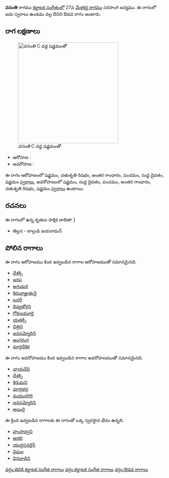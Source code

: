 {{Infobox ragam
	| name          	= వసంతి
	| synonym	    	= 
	| mela          	= 
	| chakra        	= 
	| janaka        	= 
	| type          	= ఔడవ
	| arohanam      	= {{svaraC|S|R2|G3|P|D1|S'}} 
	| avarohanam    	= {{svaraC|S'|D1|P|G3|R2|S}}
	| jeeva         	=
	| chhaya        	=
	| nyasa         	=
	| vishesha      	= 
	| equivalent  		= 
}}
{{కర్ణాటక సంగీత రాగాలు}}
'''వసంతి''' రాగము [[కర్ణాటక సంగీతం]]లో 27వ [[మేళకర్త రాగము]] సరసాంగి జన్యము.  ఈ రాగంలో ఐదు స్వరాలు ఉండడం వల్ల దీనిని ఔడవ రాగం అంటారు.


==రాగ లక్షణాలు==
[[Image:vasanti_kb2wiki.png|thumb|right|316px|''వసంతి'' C వద్ద షడ్జమంతో]]

* ఆరోహణ : {{svaraC|S|R2|G3|P|D1|S'}} 
* అవరోహణ : {{svaraC|S'|D1|P|G3|R2|S}}

ఈ రాగం ఆరోహణంలో షడ్జమం, చతుశృతి రిషభం, అంతర గాంధారం, పంచమం, సుద్ద దైవతం, షడ్జమం [[స్వరాలు]], అవరోహణంలో షడ్జమం, సుద్ద దైవతం, పంచమం, అంతర గాంధారం, చతుశృతి రిషభం, షడ్జమం [[స్వరాలు]] ఉంటాయి.

==రచనలు==
ఈ రాగంలో ఉన్న కృతుల పాక్షిక జాబితా [https://github.com/ssrihari/ragavardhini/blob/master/ragas/kritis.psv]
* తిల్లన - లాల్గుడి జయరామన్




==పోలిన రాగాలు==
ఈ రాగం ఆరోహణము కింద ఇవ్వబడిన రాగాల ఆరోహణముతో సమానమైనది.
* [[దేశక్సి]]
* [[జరప]]
* [[అగుడురి]]
* [[శిరువాజ్హుతునై]]
* [[బదరీ]]
* [[దివ్యతోరని]]
* [[గోకులమూర్తి]]
* [[యతక్సి]]
* [[ చిత్రిని]]
* [[జనసమ్మోదిని]]
* [[అంగరంగ]]
* [[ మార్గదేశిక]]

ఈ రాగం అవరోహణము కింద ఇవ్వబడిన రాగాల అవరోహణముతో సమానమైనది.
* [[ఛాయదేవి]]
* [[దేశక్సి]]
* [[శిరుమని]]
* [[మార్గభద్ర]]
* [[మయురగిరి]]
* [[జనసమ్మోదిని]]
* [[అయిరై]]

ఈ క్రింద ఇవ్వబడిన రాగాలకు ఈ రాగంతో ఒక్క స్వరస్థాన భేదం ఉన్నది.
* [[హంసాధ్వని]]
* [[ఆరభి]]
* [[యుద్ధప్రవర్తినీ]]
* [[విపుల]]
* [[ వినవాడిని]]



[[వర్గం:తెవికి కర్ణాటక సంగీత రాగాలు]]
[[వర్గం:కర్ణాటక సంగీత రాగాలు]]
[[వర్గం:ఔడవ రాగాలు]]